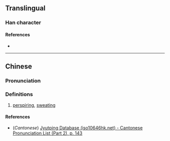 {{character info}}
==Translingual==

===Han character===
{{Han char|rn=85|rad=水|as=11|sn=14|four=|canj=GIE|ids=⿱執水}}

====References====
* {{Han ref|kx=0645.150|dkj=18122|dj=1054.080|hdz=31711.130|uh=6F10|ud=28432}}

----

==Chinese==
{{zh-forms|s=𰛣}}

===Pronunciation===
{{zh-pron
|m=zhí
|c=zap6
|mc=y
|oc=y
|ma=
|cat=v
}}

===Definitions===
{{zh-hanzi}}

# [[perspiring]], [[sweat]]ing

====References====
* (''Cantonese'') [http://www.iso10646hk.net/jp/document/download.jsp Jyutping Database (iso10646hk.net) - Cantonese Pronunciation List (Part 2), p. 143]